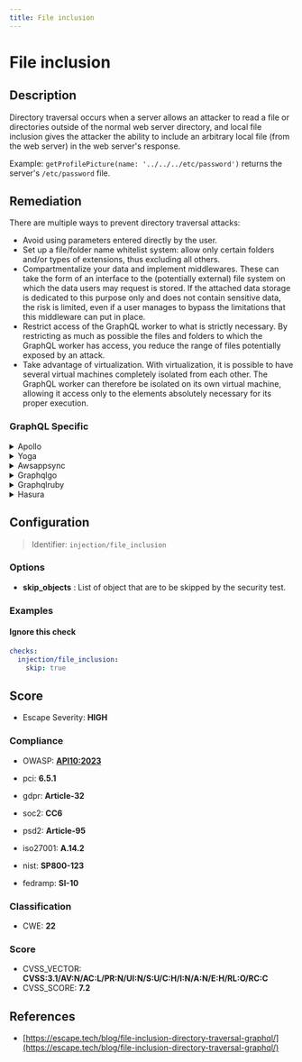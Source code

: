 ```yaml
---
title: File inclusion
---
```


# File inclusion

## Description

Directory traversal occurs when a server allows an attacker to read a file or directories outside of the normal web server directory, and local file inclusion gives the attacker the ability to include an arbitrary local file (from the web server) in the web server's response.

Example: `getProfilePicture(name: '../../../etc/password')` returns the server's `/etc/password` file.


## Remediation

There are multiple ways to prevent directory traversal attacks:
- Avoid using parameters entered directly by the user.
- Set up a file/folder name whitelist system: allow only certain folders and/or types of extensions, thus excluding all others.
- Compartmentalize your data and implement middlewares. These can take the form of an interface to the (potentially external) file system on which the data users may request is stored. If the attached data storage is dedicated to this purpose only and does not contain sensitive data, the risk is limited, even if a user manages to bypass the limitations that this middleware can put in place.
- Restrict access of the GraphQL worker to what is strictly necessary. By restricting as much as possible the files and folders to which the GraphQL worker has access, you reduce the range of files potentially exposed by an attack.
- Take advantage of virtualization. With virtualization, it is possible to have several virtual machines completely isolated from each other. The GraphQL worker can therefore be isolated on its own virtual machine, allowing it access only to the elements absolutely necessary for its proper execution.



### GraphQL Specific

<details>
    <summary>Apollo</summary>

To mitigate file inclusion vulnerabilities in the Apollo framework engine, ensure that user input is not directly used to specify files to be included. Implement a whitelist of allowed files and verify that the requested file is in the whitelist before including it. Additionally, use proper input validation and sanitization to prevent malicious input from being processed. Consider using built-in functions that provide secure file handling and avoid dynamic file inclusion whenever possible.

</details>

<details>
    <summary>Yoga</summary>

To mitigate file inclusion vulnerabilities in the Yoga framework engine, ensure that user input is not directly used to specify files to be included. Employ a whitelist of allowed files, validate and sanitize all user inputs, and avoid dynamic file paths. Additionally, use the framework's built-in functions for file handling that are designed to prevent such vulnerabilities.

</details>

<details>
    <summary>Awsappsync</summary>

To mitigate file inclusion vulnerabilities in the AWS AppSync framework, ensure that any user-supplied input is properly sanitized and validated. Avoid using dynamic file paths that can be manipulated by an attacker. Implement a strict allowlist of permissible files to be included, and use AWS AppSync's built-in resolvers and velocity templates to securely manage and process file paths. Regularly review and update security policies and IAM roles to adhere to the principle of least privilege.

</details>

<details>
    <summary>Graphqlgo</summary>

To mitigate file inclusion vulnerabilities in a GraphQL Go framework engine, ensure that user-supplied input is not used directly to determine the files to be included. Implement strict input validation, use a whitelist of allowed files, and employ the principle of least privilege when accessing file system resources. Additionally, consider using built-in functions for file handling that abstract the underlying file system structure, and regularly update your dependencies to incorporate security fixes.

</details>

<details>
    <summary>Graphqlruby</summary>

To mitigate file inclusion vulnerabilities in a GraphQL Ruby framework engine, ensure that user-supplied input is not used directly to determine the files to be included or executed. Use a whitelist of allowed files, sanitize and validate all input rigorously, and employ the principle of least privilege when granting file system access to the application. Additionally, consider using built-in mechanisms for template rendering and avoid dynamic file paths.

</details>

<details>
    <summary>Hasura</summary>

To mitigate file inclusion vulnerabilities in the Hasura framework, ensure that all file paths are handled securely. Avoid using user input directly when specifying file paths. If dynamic file paths are necessary, validate and sanitize the input rigorously to prevent directory traversal attacks. Additionally, use a whitelist approach to limit accessible files to only those that are required for application functionality. Keep the Hasura engine and all dependencies up to date to benefit from the latest security patches.

</details>

## Configuration

> Identifier: `injection/file_inclusion`

### Options

- **skip_objects** : List of object that are to be skipped by the security test.




### Examples



#### Ignore this check

```yaml
checks:
  injection/file_inclusion:
    skip: true
```




## Score

- Escape Severity: **<span className="high-severity">HIGH</span>**

### Compliance

- OWASP: **[API10:2023](https://github.com/OWASP/API-Security/blob/master/editions/2023/en/0xaa-unsafe-consumption-of-apis.md)**

- pci: **6.5.1**
- gdpr: **Article-32**
- soc2: **CC6**
- psd2: **Article-95**
- iso27001: **A.14.2**
- nist: **SP800-123**
- fedramp: **SI-10**

### Classification

- CWE: **22**




### Score

- CVSS_VECTOR: **CVSS:3.1/AV:N/AC:L/PR:N/UI:N/S:U/C:H/I:N/A:N/E:H/RL:O/RC:C**
- CVSS_SCORE: **7.2**

## References

- [https://escape.tech/blog/file-inclusion-directory-traversal-graphql/](https://escape.tech/blog/file-inclusion-directory-traversal-graphql/)
  